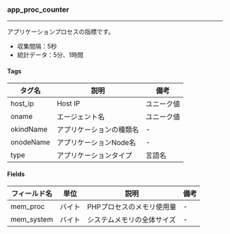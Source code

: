 ### app_proc_counter

* * *

アプリケーションプロセスの指標です。

-   収集間隔：5秒
-   統計データ：5分、1時間

#### Tags

| タグ名       | 説明            | 備考    |
| --------- | ------------- | ----- |
| host_ip   | Host IP       | ユニーク値 |
| oname     | エージェント名       | ユニーク値 |
| okindName | アプリケーションの種類名  | -     |
| onodeName | アプリケーションNode名 | -     |
| type      | アプリケーションタイプ   | 言語名   |

#### Fields

| フィールド名     | 単位  | 説明             | 備考 |
| ---------- | --- | -------------- | -- |
| mem_proc   | バイト | PHPプロセスのメモリ使用量 | -  |
| mem_system | バイト | システムメモリの全体サイズ  | -  |

